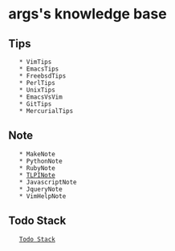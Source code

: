 = args's knowledge base =

== Tips ==
    * VimTips
    * EmacsTips
    * FreebsdTips
    * PerlTips
    * UnixTips
    * EmacsVsVim
    * GitTips
    * MercurialTips

== Note ==
    * MakeNote
    * PythonNote
    * RubyNote
    * [[TLPINote]]
    * JavascriptNote
    * JqueryNote
    * VimHelpNote

== Todo Stack ==
    [[Todo Stack]]
